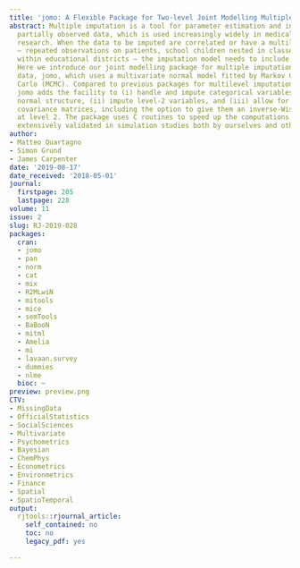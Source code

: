 ```yaml
---
title: 'jomo: A Flexible Package for Two-level Joint Modelling Multiple Imputation'
abstract: Multiple imputation is a tool for parameter estimation and inference with
  partially observed data, which is used increasingly widely in medical and social
  research. When the data to be imputed are correlated or have a multilevel structure
  — repeated observations on patients, school children nested in classes within schools
  within educational districts — the imputation model needs to include this structure.
  Here we introduce our joint modelling package for multiple imputation of multilevel
  data, jomo, which uses a multivariate normal model fitted by Markov Chain Monte
  Carlo (MCMC). Compared to previous packages for multilevel imputation, e.g. pan,
  jomo adds the facility to (i) handle and impute categorical variables using a latent
  normal structure, (ii) impute level-2 variables, and (iii) allow for cluster-specific
  covariance matrices, including the option to give them an inverse-Wishart distribution
  at level 2. The package uses C routines to speed up the computations and has been
  extensively validated in simulation studies both by ourselves and others.
author:
- Matteo Quartagno
- Simon Grund
- James Carpenter
date: '2019-08-17'
date_received: '2018-05-01'
journal:
  firstpage: 205
  lastpage: 228
volume: 11
issue: 2
slug: RJ-2019-028
packages:
  cran:
  - jomo
  - pan
  - norm
  - cat
  - mix
  - R2MLwiN
  - mitools
  - mice
  - semTools
  - BaBooN
  - mitml
  - Amelia
  - mi
  - lavaan.survey
  - dummies
  - nlme
  bioc: ~
preview: preview.png
CTV:
- MissingData
- OfficialStatistics
- SocialSciences
- Multivariate
- Psychometrics
- Bayesian
- ChemPhys
- Econometrics
- Environmetrics
- Finance
- Spatial
- SpatioTemporal
output:
  rjtools::rjournal_article:
    self_contained: no
    toc: no
    legacy_pdf: yes

---
```

